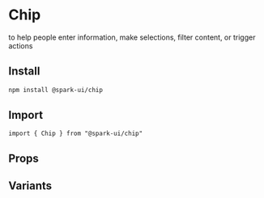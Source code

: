 


<Meta of={stories} />

# Chip

to help people enter information, make selections, filter content, or trigger actions

## Install

```sh
npm install @spark-ui/chip
```

## Import

```tsx
import { Chip } from "@spark-ui/chip"
```

## Props

<ArgTypes of={Chip} />

## Variants
<Canvas of={stories.Default} />
